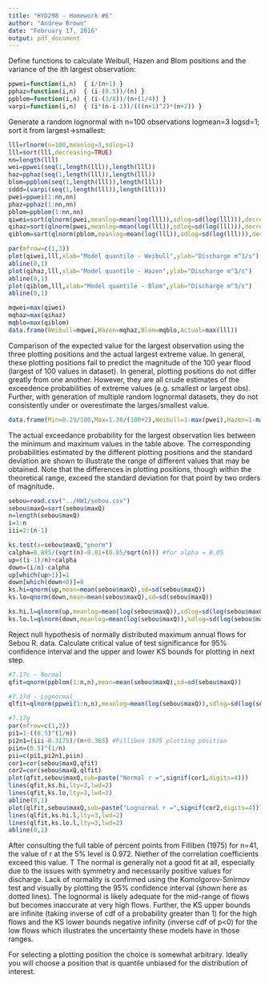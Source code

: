 ```yaml
---
title: "HYD298 - Homework #6"
author: "Andrew Brown"
date: "February 17, 2016"
output: pdf_document
---
```


\section{Q 7.16}
Define functions to calculate Weibull, Hazen and Blom positions and the variance of the ith largest observation:
```r
ppwei=function(i,n)  { i/(n+1) }
pphaz=function(i,n)  { (i-(0.5))/(n) }
ppblom=function(i,n) { (i-(3/8))/(n+(1/4)) }
varpi=function(i,n)  { (i*(n-i-1))/(((n+1)^2)*(n+2)) }
```
Generate a random lognormal with n=100 observations logmean=3 logsd=1; sort it from largest->smallest:
```r
lll=rlnorm(n=100,meanlog=3,sdlog=1)
lll=sort(lll,decreasing=TRUE)
nn=length(lll)
wei=ppwei(seq(1,length(lll)),length(lll))
haz=pphaz(seq(1,length(lll)),length(lll))
blom=ppblom(seq(1,length(lll)),length(lll))
sddd=(varpi(seq(1,length(lll)),length(lll)))
pwei=ppwei(1:nn,nn)
phaz=pphaz(1:nn,nn)
pblom=ppblom(1:nn,nn)
qiwei=sort(qlnorm(pwei,meanlog=mean(log(lll)),sdlog=sd(log(lll))),decreasing=TRUE)
qihaz=sort(qlnorm(pwei,meanlog=mean(log(lll)),sdlog=sd(log(lll))),decreasing=TRUE)
qiblom=sort(qlnorm(pblom,meanlog=mean(log(lll)),sdlog=sd(log(lll))),decreasing=TRUE)
```
```r
par(mfrow=c(1,3))
plot(qiwei,lll,xlab="Model quantile - Weibull",ylab="Discharge m^3/s")
abline(0,1)
plot(qihaz,lll,xlab="Model quantile - Hazen",ylab="Discharge m^3/s")
abline(0,1)
plot(qiblom,lll,xlab="Model quantile - Blom",ylab="Discharge m^3/s")
abline(0,1)
```
```r
mqwei=max(qiwei)
mqhaz=max(qihaz)
mqblo=max(qiblom) 
data.frame(Weibull=mqwei,Hazen=mqhaz,Blom=mqblo,Actual=max(lll))
```
Comparison of the expected value for the largest observation using the three plotting positions and the actual largest extreme value. In general, these plotting positions fail to predict the magnitude of the 100 year flood (largest of 100 values in dataset). 
In general, plotting positions do not differ greatly from one another. However, they are all crude estimates of the exceedence probabilities of extreme values (e.g. smallest or largest obs). Further, with generation of multiple random lognormal datasets, they do not consistently under or overestimate the larges/smallest value.
```r
data.frame(Min=0.29/100,Max=1.38/(100+2),Weibull=1-max(pwei),Hazen=1-max(phaz),Blom=1-max(pblom),StDev=sddd[1])
```
The actual exceedance probability for the largest observation lies between the minimum and maximum values in the table above. The corresponding probabilities estimated by the different plotting positions and the standard deviation are shown to illustrate the range  of different values that may be obtained. Note that the differences in plotting positions, though within the theoretical range, exceed the standard deviation for that point by two orders of magnitude.
\newpage
\section{Q 7.17}
```r
sebou=read.csv("../HW1/sebou.csv")
sebou$maxQ=sort(sebou$maxQ)
n=length(sebou$maxQ)
i=1:n
iii=2:(n-1)
```
```r
ks.test(x=sebou$maxQ,"pnorm")
calpha=0.895/(sqrt(n)-0.01+(0.85/sqrt(n))) #for alpha = 0.05
up=((i-1)/n)+calpha
down=(i/n)-calpha
up[which(up>1)]=1
down[which(down<0)]=0
ks.hi=qnorm(up,mean=mean(sebou$maxQ),sd=sd(sebou$maxQ))
ks.lo=qnorm(down,mean=mean(sebou$maxQ),sd=sd(sebou$maxQ))

ks.hi.l=qlnorm(up,meanlog=mean(log(sebou$maxQ)),sdlog=sd(log(sebou$maxQ)))
ks.lo.l=qlnorm(down,meanlog=mean(log(sebou$maxQ)),sdlog=sd(log(sebou$maxQ)))
```
Reject null hypothesis of normally distributed maximum annual flows for Sebou R. data. Calculate critical value of test significance for 95% confidence interval and the upper and lower KS bounds for plotting in next step.
```r
#7.17c - Normal
qfit=qnorm(ppblom(1:n,n),mean=mean(sebou$maxQ),sd=sd(sebou$maxQ))

#7.17d - Lognormal
qlfit=qlnorm(ppwei(1:n,n),meanlog=mean(log(sebou$maxQ)),sdlog=sd(log(sebou$maxQ)))

#7.17g
par(mfrow=c(1,2))
pi1=1-((0.5)^(1/n))
pi2n1=(iii-0.3175)/(n+0.365) #Filliben 1975 plotting position
piin=(0.5)^(1/n)
pii=c(pi1,pi2n1,piin)
cor1=cor(sebou$maxQ,qfit)
cor2=cor(sebou$maxQ,qlfit)
plot(qfit,sebou$maxQ,sub=paste("Normal r =",signif(cor1,digits=4)))
lines(qfit,ks.hi,lty=3,lwd=2)
lines(qfit,ks.lo,lty=3,lwd=2)
abline(0,1)
plot(qlfit,sebou$maxQ,sub=paste("Lognormal r =",signif(cor2,digits=4)))
lines(qlfit,ks.hi.l,lty=3,lwd=2)
lines(qlfit,ks.lo.l,lty=3,lwd=2)
abline(0,1)
```
After consulting the full table of percent points from Filliben (1975) for n=41, the value of r at the 5% level is 0.972. Niether of the correlation coefficients exceed this value. T The normal is generally not a good fit at all, especially due to the issues with symmetry and necessarily positive values for discharge. Lack of normality is confirmed using the Komolgorov-Smirnov test and visually by plotting the 95% confidence interval (shown here as dotted lines). The lognormal is likely adequate for the mid-range of flows but becomes inaccurate at very high flows. Further, the KS upper bounds are infinite (taking inverse of cdf of a probability greater than 1) for the high flows and the KS lower bounds negative infinity (inverse cdf of p<0) for the low flows which illustrates the uncertainty these models have in those ranges.
 
For selecting a plotting position the choice is somewhat arbitrary. Ideally you will choose a position that is quantile unbiased for the distribution of interest.